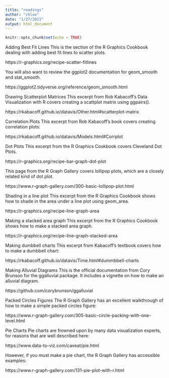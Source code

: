 ```yaml
---
title: "readings"
author: "chloe"
date: "1/27/2021"
output: html_document
---
```


```r
knitr::opts_chunk$set(echo = TRUE)
```

Adding Best Fit Lines
This is the section of the R Graphics Cookbook dealing with adding best fit lines to scatter plots.

https://r-graphics.org/recipe-scatter-fitlines

Y​ou will also want to review the ggplot2 documentation for geom_smooth and stat_smooth.

https://ggplot2.tidyverse.org/reference/geom_smooth.html

Drawing Scatterplot Matrices
T​his excerpt from Rob Kabacoff's Data Visualization with R covers creating a scattplot matrix using ggpairs().

https://rkabacoff.github.io/datavis/Other.html#scatterplot-matrix

Correlation Plots
T​his excerpt from Rob Kabacoff's book covers creating correlation plots:

https://rkabacoff.github.io/datavis/Models.html#Corrplot


Dot Plots
T​his excerpt from the R Graphics Cookbook covers Cleveland Dot Plots.

https://r-graphics.org/recipe-bar-graph-dot-plot

T​his page from the R Graph Gallery covers lollipop plots, which are a closely related kind of dot plot.

https://www.r-graph-gallery.com/300-basic-lollipop-plot.html

Shading in a line plot
T​his excerpt from the R Graphics Cookbook shows how to shade in the area under a line plot using geom_area.

https://r-graphics.org/recipe-line-graph-area

Making a stacked area graph
T​his excerpt from the R Graphics Cookbook shows how to make a stacked area graph.

https://r-graphics.org/recipe-line-graph-stacked-area



Making dumbbell charts
T​his excerpt from Kabacoff's textbook covers how to make a dumbbell chart:

https://rkabacoff.github.io/datavis/Time.html#dummbbell-charts



Making Alluvial Diagrams
T​his is the official documentation from Cory Brunson for the ggalluvial package. It includes a vignette on how to make an alluvial diagram.

https://github.com/corybrunson/ggalluvial

Packed Circles Figures
T​he R Graph Gallery has an excellent walkthrough of how to make a simple packed circles figure:

https://www.r-graph-gallery.com/305-basic-circle-packing-with-one-level.html


Pie Charts
P​ie charts are frowned upon by many data visualization experts, for reasons that are well described here:

https://www.data-to-viz.com/caveat/pie.html

H​owever, if you must make a pie chart, the R Graph Gallery has accessible examples:

https://www.r-graph-gallery.com/131-pie-plot-with-r.html



